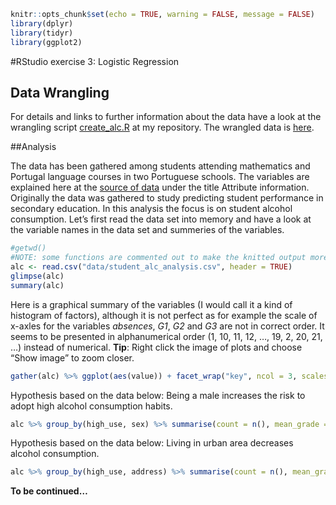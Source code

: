 <!-- 
---
title: "RStudio exercise 3: Logistic Regression"
author: "Hans Hellén"
date: "Wed Nov 22 23:14:59 2017"
output: html_document
---
-->

```r
knitr::opts_chunk$set(echo = TRUE, warning = FALSE, message = FALSE)
library(dplyr)
library(tidyr)
library(ggplot2)
```

#RStudio exercise 3: Logistic Regression

## Data Wrangling
For details and links to further information about the data have a look at the wrangling script [create_alc.R](https://github.com/daphnia/IODS-project/blob/master/data/create_alc.R) at my repository. The wrangled data is [here](https://github.com/daphnia/IODS-project/blob/master/data/student_alc_analysis.csv).

##Analysis

The data has been gathered among students attending mathematics and Portugal language courses in two Portuguese schools. The variables are explained here at the [source of data](https://archive.ics.uci.edu/ml/datasets/Student+Performance) under the title Attribute information. Originally the data was gathered to study predicting student performance in secondary education. In this analysis the focus is on student alcohol consumption. Let's first read the data set into memory and have a look at the variable names in the data set and summeries of the variables. 
```r
#getwd()
#NOTE: some functions are commented out to make the knitted output more simple.
alc <- read.csv("data/student_alc_analysis.csv", header = TRUE)
glimpse(alc)
summary(alc)
```
Here is a graphical summary of the variables (I would call it a kind of histogram of factors), although it is not perfect as for example the scale of x-axles for the variables *absences*, *G1*, *G2* and *G3* are not in correct order. It seems to be presented in alphanumerical order (1, 10, 11, 12, ..., 19, 2, 20, 21, ...) instead of numerical. **Tip**: Right click the image of plots and choose "Show image" to zoom closer.  
```r
gather(alc) %>% ggplot(aes(value)) + facet_wrap("key", ncol = 3, scales = "free") + geom_bar()
```

Hypothesis based on the data below: Being a male increases the risk to adopt high alcohol consumption habits.
```r
alc %>% group_by(high_use, sex) %>% summarise(count = n(), mean_grade = mean(G3))
```
Hypothesis based on the data below: Living in urban area decreases alcohol consumption.
```r
alc %>% group_by(high_use, address) %>% summarise(count = n(), mean_grade = mean(G3))
```

**To be continued...**